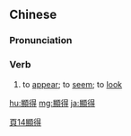 {{also|显得}}
==Chinese==
{{zh-forms|s=显得}}

===Pronunciation===
{{zh-pron
|m=xiǎnde
|c=hin2 dak1
|mn=hián-tit/xm,zz:hián-tek
|cat=v
}}

===Verb===
{{zh-verb}}

# to [[appear]]; to [[seem]]; to [[look]]

[[Category:Elementary Mandarin|頁14顯得]]

[[hu:顯得]]
[[mg:顯得]]
[[ja:顯得]]